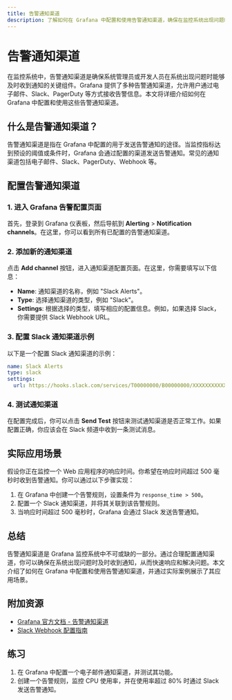 ```yaml
---
title: 告警通知渠道
description: 了解如何在 Grafana 中配置和使用告警通知渠道，确保在监控系统出现问题时及时收到通知。
---
```


# 告警通知渠道

在监控系统中，告警通知渠道是确保系统管理员或开发人员在系统出现问题时能够及时收到通知的关键组件。Grafana 提供了多种告警通知渠道，允许用户通过电子邮件、Slack、PagerDuty 等方式接收告警信息。本文将详细介绍如何在 Grafana 中配置和使用这些告警通知渠道。

## 什么是告警通知渠道？

告警通知渠道是指在 Grafana 中配置的用于发送告警通知的途径。当监控指标达到预设的阈值或条件时，Grafana 会通过配置的渠道发送告警通知。常见的通知渠道包括电子邮件、Slack、PagerDuty、Webhook 等。

## 配置告警通知渠道

### 1. 进入 Grafana 告警配置页面

首先，登录到 Grafana 仪表板，然后导航到 **Alerting** > **Notification channels**。在这里，你可以看到所有已配置的告警通知渠道。

### 2. 添加新的通知渠道

点击 **Add channel** 按钮，进入通知渠道配置页面。在这里，你需要填写以下信息：

- **Name**: 通知渠道的名称，例如 "Slack Alerts"。
- **Type**: 选择通知渠道的类型，例如 "Slack"。
- **Settings**: 根据选择的类型，填写相应的配置信息。例如，如果选择 Slack，你需要提供 Slack Webhook URL。

### 3. 配置 Slack 通知渠道示例

以下是一个配置 Slack 通知渠道的示例：

```yaml
name: Slack Alerts
type: slack
settings:
  url: https://hooks.slack.com/services/T00000000/B00000000/XXXXXXXXXXXXXXXXXXXXXXXX
```

### 4. 测试通知渠道

在配置完成后，你可以点击 **Send Test** 按钮来测试通知渠道是否正常工作。如果配置正确，你应该会在 Slack 频道中收到一条测试消息。

## 实际应用场景

假设你正在监控一个 Web 应用程序的响应时间。你希望在响应时间超过 500 毫秒时收到告警通知。你可以通过以下步骤实现：

1. 在 Grafana 中创建一个告警规则，设置条件为 `response_time > 500`。
2. 配置一个 Slack 通知渠道，并将其关联到该告警规则。
3. 当响应时间超过 500 毫秒时，Grafana 会通过 Slack 发送告警通知。

## 总结

告警通知渠道是 Grafana 监控系统中不可或缺的一部分。通过合理配置通知渠道，你可以确保在系统出现问题时及时收到通知，从而快速响应和解决问题。本文介绍了如何在 Grafana 中配置和使用告警通知渠道，并通过实际案例展示了其应用场景。

## 附加资源

- [Grafana 官方文档 - 告警通知渠道](https://grafana.com/docs/grafana/latest/alerting/notifications/)
- [Slack Webhook 配置指南](https://api.slack.com/messaging/webhooks)

## 练习

1. 在 Grafana 中配置一个电子邮件通知渠道，并测试其功能。
2. 创建一个告警规则，监控 CPU 使用率，并在使用率超过 80% 时通过 Slack 发送告警通知。
